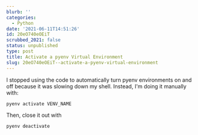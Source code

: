 ```yaml
---
blurb: ''
categories:
  - Python
date: '2021-06-11T14:51:26'
id: 20eO740eOEiT
scrubbed_2021: false
status: unpublished
type: post
title: Activate a pyenv Virtual Environment
slug: 20eO740eOEiT--activate-a-pyenv-virtual-environment
---
```


I stopped using the code to automatically turn pyenv environments on and off because it was slowing down my shell. Instead, I'm doing it manually with:

```command
pyenv activate VENV_NAME
```

    
Then, close it out with

```command
pyenv deactivate
```
